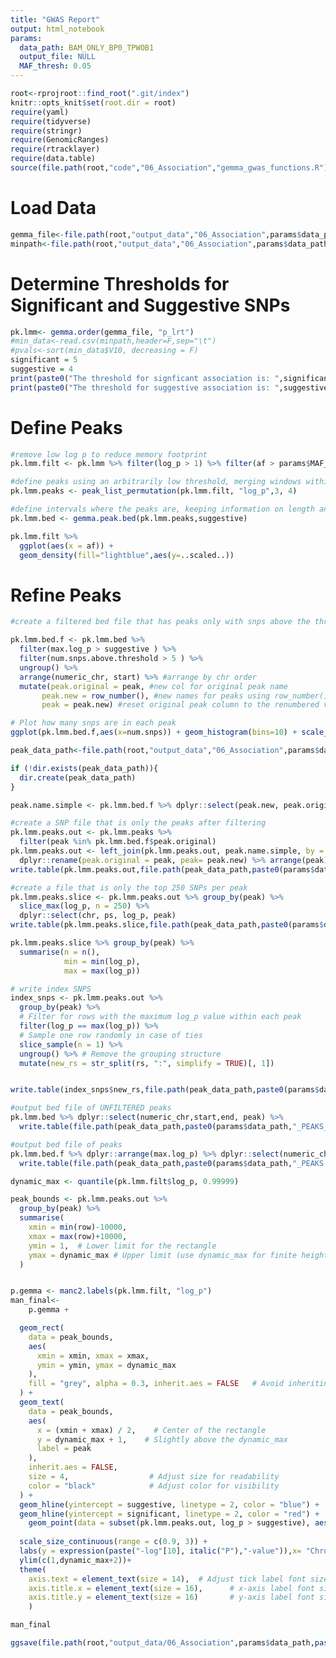```yaml
---
title: "GWAS Report"
output: html_notebook
params:
  data_path: BAM_ONLY_BP0_TPWOB1
  output_file: NULL
  MAF_thresh: 0.05
---
```


```r
root<-rprojroot::find_root(".git/index")
knitr::opts_knit$set(root.dir = root)
require(yaml)
require(tidyverse)
require(stringr)
require(GenomicRanges)
require(rtracklayer)
require(data.table)
source(file.path(root,"code","06_Association","gemma_gwas_functions.R"))
```

# Load Data
```r
gemma_file<-file.path(root,"output_data","06_Association",params$data_path,paste0(params$data_path,".lmm2.assoc.txt"))
minpath<-file.path(root,"output_data","06_Association",params$data_path,paste0(params$data_path,"_permution"),"min.txt")
```

# Determine Thresholds for Significant and Suggestive SNPs
```r
pk.lmm<- gemma.order(gemma_file, "p_lrt")
#min_data<-read.csv(minpath,header=F,sep="\t")
#pvals<-sort(min_data$V10, decreasing = F)
significant = 5
suggestive = 4
print(paste0("The threshold for signficant association is: ",significant))
print(paste0("The threshold for suggestive association is: ",suggestive))
```
# Define Peaks
```r
#remove low log p to reduce memory footprint
pk.lmm.filt <- pk.lmm %>% filter(log_p > 1) %>% filter(af > params$MAF_thresh) %>% filter((!grepl("ups", chr)) & !is.na(row) & !is.na(log_p)) %>% arrange(numeric_chr)

#define peaks using an arbitrarily low threshold, merging windows within 75kb and removing singleton SNP peaks
pk.lmm.peaks <- peak_list_permutation(pk.lmm.filt, "log_p",3, 4) 

#define intervals where the peaks are, keeping information on length and mean/max p values
pk.lmm.bed <- gemma.peak.bed(pk.lmm.peaks,suggestive)

```

```r
pk.lmm.filt %>% 
  ggplot(aes(x = af)) +
  geom_density(fill="lightblue",aes(y=..scaled..))
```

# Refine Peaks
```r
#create a filtered bed file that has peaks only with snps above the threshold

pk.lmm.bed.f <- pk.lmm.bed %>% 
  filter(max.log_p > suggestive ) %>% 
  filter(num.snps.above.threshold > 5 ) %>% 
  ungroup() %>% 
  arrange(numeric_chr, start) %>% #arrange by chr order
  mutate(peak.original = peak, #new col for original peak name
       peak.new = row_number(), #new names for peaks using row_number()
       peak = peak.new) #reset original peak column to the renumbered version

# Plot how many snps are in each peak
ggplot(pk.lmm.bed.f,aes(x=num.snps)) + geom_histogram(bins=10) + scale_x_log10()
```

```r
peak_data_path<-file.path(root,"output_data","06_Association",params$data_path)

if (!dir.exists(peak_data_path)){
  dir.create(peak_data_path)
}

peak.name.simple <- pk.lmm.bed.f %>% dplyr::select(peak.new, peak.original)

#create a SNP file that is only the peaks after filtering
pk.lmm.peaks.out <- pk.lmm.peaks %>% 
  filter(peak %in% pk.lmm.bed.f$peak.original)
pk.lmm.peaks.out <- left_join(pk.lmm.peaks.out, peak.name.simple, by = c("peak" = "peak.original")) %>% 
  dplyr::rename(peak.original = peak, peak= peak.new) %>% arrange(peak)
write.table(pk.lmm.peaks.out,file.path(peak_data_path,paste0(params$data_path,"_SNPS_IN_PEAKS.txt")), sep = "\t", quote = F, row.names = F, col.names = T)

#create a file that is only the top 250 SNPs per peak
pk.lmm.peaks.slice <- pk.lmm.peaks.out %>% group_by(peak) %>% 
  slice_max(log_p, n = 250) %>% 
  dplyr::select(chr, ps, log_p, peak)
write.table(pk.lmm.peaks.slice,file.path(peak_data_path,paste0(params$data_path,"_SNPS_IN_PEAKS_TOP250.txt")), sep = "\t", quote = F, row.names = F, col.names = F)

pk.lmm.peaks.slice %>% group_by(peak) %>% 
  summarise(n = n(),
            min = min(log_p),
            max = max(log_p))

# write index SNPS
index_snps <- pk.lmm.peaks.out %>%
  group_by(peak) %>%
  # Filter for rows with the maximum log_p value within each peak
  filter(log_p == max(log_p)) %>%
  # Sample one row randomly in case of ties
  slice_sample(n = 1) %>%
  ungroup() %>% # Remove the grouping structure
  mutate(new_rs = str_split(rs, ":", simplify = TRUE)[, 1])


write.table(index_snps$new_rs,file.path(peak_data_path,paste0(params$data_path,"_index_snps.txt")), sep = "\t", quote = F, row.names = F, col.names = F)

#output bed file of UNFILTERED peaks
pk.lmm.bed %>% dplyr::select(numeric_chr,start,end, peak) %>% 
  write.table(file.path(peak_data_path,paste0(params$data_path,"_PEAKS_unfiltered.bed")), sep = "\t", quote = F, row.names = F, col.names = F)

#output bed file of peaks
pk.lmm.bed.f %>% dplyr::arrange(max.log_p) %>% dplyr::select(numeric_chr,start,end, peak,max.log_p,most_significant_bp) %>% 
  write.table(file.path(peak_data_path,paste0(params$data_path,"_PEAKS.bed")), sep = "\t", quote = F, row.names = F, col.names = F)

```

```r
dynamic_max <- quantile(pk.lmm.filt$log_p, 0.99999)

peak_bounds <- pk.lmm.peaks.out %>%
  group_by(peak) %>%
  summarise(
    xmin = min(row)-10000,
    xmax = max(row)+10000,
    ymin = 1,  # Lower limit for the rectangle
    ymax = dynamic_max # Upper limit (use dynamic_max for finite height in plots)
  )


p.gemma <- manc2.labels(pk.lmm.filt, "log_p")
man_final<-
    p.gemma +

  geom_rect(
    data = peak_bounds,
    aes(
      xmin = xmin, xmax = xmax,
      ymin = ymin, ymax = dynamic_max
    ),
    fill = "grey", alpha = 0.3, inherit.aes = FALSE   # Avoid inheriting from base plot  # Adjust color and transparency as needed
  ) +
  geom_text(
    data = peak_bounds,
    aes(
      x = (xmin + xmax) / 2,    # Center of the rectangle
      y = dynamic_max + 1,    # Slightly above the dynamic_max
      label = peak
    ),
    inherit.aes = FALSE,
    size = 4,                  # Adjust size for readability
    color = "black"            # Adjust color for visibility
  ) +
  geom_hline(yintercept = suggestive, linetype = 2, color = "blue") +
  geom_hline(yintercept = significant, linetype = 2, color = "red") +
    geom_point(data = subset(pk.lmm.peaks.out, log_p > suggestive), aes(x = row, y = log_p,size=log_p), color = "red", shape=20,stroke=0.2,alpha=0.25) +
   
  scale_size_continuous(range = c(0.9, 3)) +
  labs(y = expression(paste("-log"[10], italic("P"),"-value")),x= "Chromosome")+
  ylim(c(1,dynamic_max+2))+
  theme(
    axis.text = element_text(size = 14),  # Adjust tick label font size
    axis.title.x = element_text(size = 16),      # x-axis label font size
    axis.title.y = element_text(size = 16)       # y-axis label font size
    )

man_final
```

```r
ggsave(file.path(root,"output_data/06_Association",params$data_path,paste0(params$data_path,".gwas.svg")), plot = man_final, width = 12, height = 4, units = "in")
```